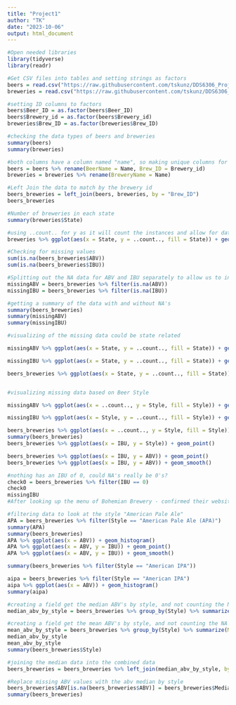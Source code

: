 ---
title: "Project1"
author: "TK"
date: "2023-10-06"
output: html_document
---

```{R}
#Open needed libraries
library(tidyverse)
library(readr)

#Get CSV files into tables and setting strings as factors
beers = read.csv("https://raw.githubusercontent.com/tskunz/DDS6306_Project1/main/Beers.csv", header = TRUE, stringsAsFactors =  TRUE)
breweries = read.csv("https://raw.githubusercontent.com/tskunz/DDS6306_Project1/main/Breweries.csv", header = TRUE, stringsAsFactors = TRUE)

#setting ID columns to factors
beers$Beer_ID = as.factor(beers$Beer_ID)
beers$Brewery_id = as.factor(beers$Brewery_id)
breweries$Brew_ID = as.factor(breweries$Brew_ID)

#checking the data types of beers and breweries
summary(beers)
summary(breweries)

#both columns have a column named "name", so making unique columns for each to better sort when joined
beers = beers %>% rename(BeerName = Name, Brew_ID = Brewery_id)
breweries = breweries %>% rename(BreweryName = Name)

#Left Join the data to match by the brewery id
beers_breweries = left_join(beers, breweries, by = "Brew_ID")
beers_breweries
```

```{r}
#Number of breweries in each state
summary(breweries$State)

#using ..count.. for y as it will count the instances and allow for data lables
breweries %>% ggplot(aes(x = State, y = ..count.., fill = State)) + geom_bar() + geom_text(aes(label = ..count..), stat = "count", vjust = -0.5, size = 3) + ggtitle("Count of Breweries in Each State") + ylab("Count of Breweries") + ggthemes::theme_economist() + guides(fill = FALSE)


```


```{r}
#Checking for missing values
sum(is.na(beers_breweries$ABV))
sum(is.na(beers_breweries$IBU))

#Splitting out the NA data for ABV and IBU separately to allow us to investigate each instance
missingABV = beers_breweries %>% filter(is.na(ABV))
missingIBU = beers_breweries %>% filter(is.na(IBU))

#getting a summary of the data with and without NA's
summary(beers_breweries)
summary(missingABV)
summary(missingIBU)

#visualizing of the missing data could be state related

missingABV %>% ggplot(aes(x = State, y = ..count.., fill = State)) + geom_bar() + geom_text(aes(label = ..count..), stat = "count", vjust = -0.5, size = 3) + ggtitle("Count of Missing ABV by State") + ylab("Count of Missing ABV") + ggthemes::theme_economist() + guides(fill = FALSE)

missingIBU %>% ggplot(aes(x = State, y = ..count.., fill = State)) + geom_bar() + geom_text(aes(label = ..count..), stat = "count", vjust = -0.5, size = 3) + ggtitle("Count of Missing IBU Data by State") + ylab("Count of Missing IBU") + ggthemes::theme_economist() + guides(fill = FALSE)

beers_breweries %>% ggplot(aes(x = State, y = ..count.., fill = State)) + geom_bar() + geom_text(aes(label = ..count..), stat = "count", vjust = -0.5, size = 3) + ggtitle("Count of Breweries in Each State") + ylab("Count of Breweries") + ggthemes::theme_economist() + guides(fill = FALSE)


#visualizing missing data based on Beer Style

missingABV %>% ggplot(aes(x = ..count.., y = Style, fill = Style)) + geom_bar() + geom_text(aes(label = ..count..), stat = "count", vjust = -0.5, size = 3) + ggtitle("Count of Missing ABV by Style") + ylab("Count of Missing ABV") + ggthemes::theme_economist() + guides(fill = FALSE)

missingIBU %>% ggplot(aes(x = Style, y = ..count.., fill = Style)) + geom_bar() + geom_text(aes(label = ..count..), stat = "count", vjust = -0.5, size = 3) + ggtitle("Count of Missing IBU Data by Style") + ylab("Count of Missing IBU") + ggthemes::theme_economist() + guides(fill = FALSE)

beers_breweries %>% ggplot(aes(x = ..count.., y = Style, fill = Style)) + geom_bar() + geom_text(aes(label = ..count..), stat = "count", vjust = -0.5, size = 3) + ggtitle("Count of Beer Style") + ylab("Count of Breweries") + ggthemes::theme_economist() + guides(fill = FALSE)
summary(beers_breweries)
beers_breweries %>% ggplot(aes(x = IBU, y = Style)) + geom_point()

beers_breweries %>% ggplot(aes(x = IBU, y = ABV)) + geom_point()
beers_breweries %>% ggplot(aes(x = IBU, y = ABV)) + geom_smooth()

#nothing has an IBU of 0, could NA's really be 0's?
check0 = beers_breweries %>% filter(IBU == 0)
check0
missingIBU
#After looking up the menu of Bohemian Brewery - confirmed their website lists an IBU on both the Czech Pilsener and Vienna Lager

#filtering data to look at the style "American Pale Ale"
APA = beers_breweries %>% filter(Style == "American Pale Ale (APA)")
summary(APA)
summary(beers_breweries)
APA %>% ggplot(aes(x = ABV)) + geom_histogram()
APA %>% ggplot(aes(x = ABV, y = IBU)) + geom_point()
APA %>% ggplot(aes(x = ABV, y = IBU)) + geom_smooth()

summary(beers_breweries %>% filter(Style == "American IPA"))

aipa = beers_breweries %>% filter(Style == "American IPA")
aipa %>% ggplot(aes(x = ABV)) + geom_histogram()
summary(aipa)

#creating a field get the median ABV's by style, and not counting the NA's
median_abv_by_style = beers_breweries %>% group_by(Style) %>% summarize(Median_ABV = median(ABV, na.rm = TRUE))

#creating a field get the mean ABV's by style, and not counting the NA's
mean_abv_by_style = beers_breweries %>% group_by(Style) %>% summarize(Mean_ABV = mean(ABV, na.rm = TRUE))
median_abv_by_style
mean_abv_by_style
summary(beers_breweries$Style)

#joining the median data into the combined data
beers_breweries = beers_breweries %>% left_join(median_abv_by_style, by = "Style")

#Replace missing ABV values with the abv median by style
beers_breweries$ABV[is.na(beers_breweries$ABV)] = beers_breweries$Median_ABV
summary(beers_breweries)
```
